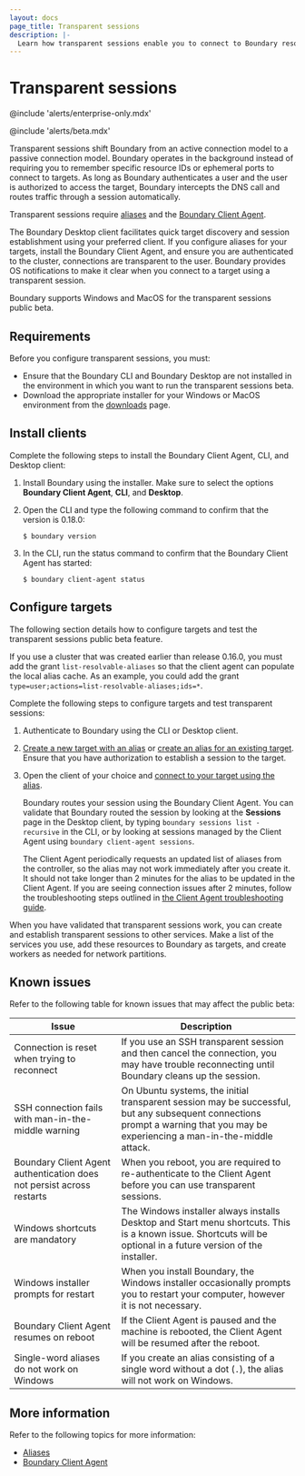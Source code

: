 ```yaml
---
layout: docs
page_title: Transparent sessions
description: |-
  Learn how transparent sessions enable you to connect to Boundary resources without remembering resource IDs or port numbers.
---
```


# Transparent sessions

@include 'alerts/enterprise-only.mdx'

@include 'alerts/beta.mdx'

Transparent sessions shift Boundary from an active connection model to a passive connection model.
Boundary operates in the background instead of requiring you to remember specific resource IDs or ephemeral ports to connect to targets.
As long as Boundary authenticates a user and the user is authorized to access the target, Boundary intercepts the DNS call and routes traffic through a session automatically.

Transparent sessions require [aliases](/docs/concepts/aliases) and the [Boundary Client Agent](/docs/api-clients/client-agent).

The Boundary Desktop client facilitates quick target discovery and session establishment using your preferred client.
If you configure aliases for your targets, install the Boundary Client Agent, and ensure you are authenticated to the cluster, connections are transparent to the user.
Boundary provides OS notifications to make it clear when you connect to a target using a transparent session.

Boundary supports Windows and MacOS for the transparent sessions public beta.

## Requirements

Before you configure transparent sessions, you must:

- Ensure that the Boundary CLI and Boundary Desktop are not installed in the environment in which you want to run the transparent sessions beta.
- Download the appropriate installer for your Windows or MacOS environment from the [downloads](/boundary/install) page.

## Install clients

Complete the following steps to install the Boundary Client Agent, CLI, and Desktop client:

1. Install Boundary using the installer.
Make sure to select the options **Boundary Client Agent**, **CLI**, and **Desktop**.
1. Open the CLI and type the following command to confirm that the version is 0.18.0:
   ```shell-session
   $ boundary version
   ```
1. In the CLI, run the status command to confirm that the Boundary Client Agent has started:

   ```shell-session
   $ boundary client-agent status
   ```

## Configure targets

The following section details how to configure targets and test the transparent sessions public beta feature.

If you use a cluster that was created earlier than release 0.16.0, you must add the grant `list-resolvable-aliases` so that the client agent can populate the local alias cache.
As an example, you could add the grant `type=user;actions=list-resolvable-aliases;ids=*`.

Complete the following steps to configure targets and test transparent sessions:

1. Authenticate to Boundary using the CLI or Desktop client.
1. [Create a new target with an alias](/docs/concepts/aliases#create-an-alias-during-target-creation) or [create an alias for an existing target](/docs/concepts/aliases#create-an-alias-for-an-existing-target).
Ensure that you have authorization to establish a session to the target.
1. Open the client of your choice and [connect to your target using the alias](/docs/concepts/aliases#connect-to-a-target-using-an-alias).

   Boundary routes your session using the Boundary Client Agent.
   You can validate that Boundary routed the session by looking at the **Sessions** page in the Desktop client, by typing `boundary sessions list -recursive` in the CLI, or by looking at sessions managed by the Client Agent using `boundary client-agent sessions`.

   <Note>

   The Client Agent periodically requests an updated list of aliases from the controller, so the alias may not work immediately after you create it.
   It should not take longer than 2 minutes for the alias to be updated in the Client Agent. If you are seeing connection issues after 2 minutes,
   follow the troubleshooting steps outlined in [the Client Agent troubleshooting guide](/docs/api-clients/client-agent#troubleshooting).

   </Note>

When you have validated that transparent sessions work, you can create and establish transparent sessions to other services.
Make a list of the services you use, add these resources to Boundary as targets, and create workers as needed for network partitions.

## Known issues

Refer to the following table for known issues that may affect the public beta:

| Issue | Description |
| ----- | ----------- |
| Connection is reset when trying to reconnect | If you use an SSH transparent session and then cancel the connection, you may have trouble reconnecting until Boundary cleans up the session. |
| SSH connection fails with man-in-the-middle warning | On Ubuntu systems, the initial transparent session may be successful, but any subsequent connections prompt a warning that you may be experiencing a man-in-the-middle attack. |
| Boundary Client Agent authentication does not persist across restarts | When you reboot, you are required to re-authenticate to the Client Agent before you can use transparent sessions. |
| Windows shortcuts are mandatory | The Windows installer always installs Desktop and Start menu shortcuts. This is a known issue. Shortcuts will be optional in a future version of the installer. |
| Windows installer prompts for restart | When you install Boundary, the Windows installer occasionally prompts you to restart your computer, however it is not necessary. |
| Boundary Client Agent resumes on reboot | If the Client Agent is paused and the machine is rebooted, the Client Agent will be resumed after the reboot. |
| Single-word aliases do not work on Windows | If you create an alias consisting of a single word without a dot (`.`), the alias will not work on Windows. |

## More information

Refer to the following topics for more information:

- [Aliases](/boundary/docs/concepts/aliases)
- [Boundary Client Agent](/boundary/docs/api-clients/client-agent)
